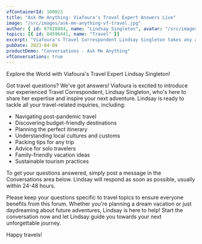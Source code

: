 ```yaml
---
vfContainerId: 100023
title: "Ask Me Anything: Viafoura's Travel Expert Answers Live"
image: "/src/images/ask-me-anything-vf-travel.jpg"
author: { id: 87820884, name: "Lindsay Singleton", avatar: "/src/images/LindsaySingleton.jpg" }
topics: [{ id: 84596441, name: "Travel" }]
excerpt: "Viafoura's Travel Correspondent Lindsay Singleton takes any and all travel related questions. Join the conversation now!"
pubDate: 2023-04-09
productDemo: "Conversations - Ask Me Anything"
vfConversations: true
---
```


Explore the World with Viafoura's Travel Expert Lindsay Singleton!

Got travel questions? We've got answers! Viafoura is excited to introduce our experienced Travel Correspondent, Lindsay Singleton, who's here to share her expertise and inspire your next adventure.
Lindsay is ready to tackle all your travel-related inquiries, including:

- Navigating post-pandemic travel
- Discovering budget-friendly destinations
- Planning the perfect itinerary
- Understanding local cultures and customs
- Packing tips for any trip
- Advice for solo travelers
- Family-friendly vacation ideas
- Sustainable tourism practices

To get your questions answered, simply post a message in the Conversations area below. Lindsay will respond as soon as possible, usually within 24-48 hours.

Please keep your questions specific to travel topics to ensure everyone benefits from this forum. Whether you're planning a dream vacation or just daydreaming about future adventures, Lindsay is here to help!
Start the conversation now and let Lindsay guide you towards your next unforgettable journey.

Happy travels!
